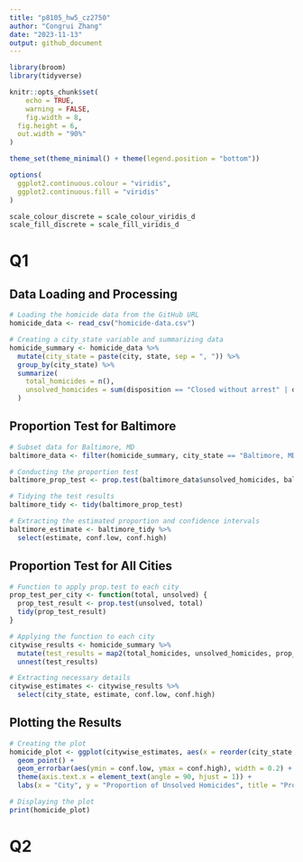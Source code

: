 ```yaml
---
title: "p8105_hw5_cz2750"
author: "Congrui Zhang"
date: "2023-11-13"
output: github_document
---
```


```r

library(broom)
library(tidyverse)

knitr::opts_chunk$set(
	echo = TRUE,
	warning = FALSE,
	fig.width = 8, 
  fig.height = 6,
  out.width = "90%"
)

theme_set(theme_minimal() + theme(legend.position = "bottom"))

options(
  ggplot2.continuous.colour = "viridis",
  ggplot2.continuous.fill = "viridis"
)

scale_colour_discrete = scale_colour_viridis_d
scale_fill_discrete = scale_fill_viridis_d
```

# Q1
## Data Loading and Processing
```r
# Loading the homicide data from the GitHub URL
homicide_data <- read_csv("homicide-data.csv")

# Creating a city_state variable and summarizing data
homicide_summary <- homicide_data %>%
  mutate(city_state = paste(city, state, sep = ", ")) %>%
  group_by(city_state) %>%
  summarize(
    total_homicides = n(),
    unsolved_homicides = sum(disposition == "Closed without arrest" | disposition == "Open/No arrest")
  )
```
## Proportion Test for Baltimore
```r
# Subset data for Baltimore, MD
baltimore_data <- filter(homicide_summary, city_state == "Baltimore, MD")

# Conducting the proportion test
baltimore_prop_test <- prop.test(baltimore_data$unsolved_homicides, baltimore_data$total_homicides)

# Tidying the test results
baltimore_tidy <- tidy(baltimore_prop_test)

# Extracting the estimated proportion and confidence intervals
baltimore_estimate <- baltimore_tidy %>%
  select(estimate, conf.low, conf.high)
```

## Proportion Test for All Cities
```r
# Function to apply prop.test to each city
prop_test_per_city <- function(total, unsolved) {
  prop_test_result <- prop.test(unsolved, total)
  tidy(prop_test_result)
}

# Applying the function to each city
citywise_results <- homicide_summary %>%
  mutate(test_results = map2(total_homicides, unsolved_homicides, prop_test_per_city)) %>%
  unnest(test_results)

# Extracting necessary details
citywise_estimates <- citywise_results %>%
  select(city_state, estimate, conf.low, conf.high)
```

## Plotting the Results
```r
# Creating the plot
homicide_plot <- ggplot(citywise_estimates, aes(x = reorder(city_state, estimate), y = estimate)) +
  geom_point() +
  geom_errorbar(aes(ymin = conf.low, ymax = conf.high), width = 0.2) +
  theme(axis.text.x = element_text(angle = 90, hjust = 1)) +
  labs(x = "City", y = "Proportion of Unsolved Homicides", title = "Proportion of Unsolved Homicides in U.S. Cities")

# Displaying the plot
print(homicide_plot)
```

# Q2
```r

```

